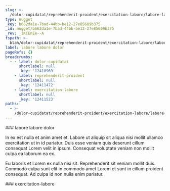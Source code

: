 ```yaml
---
slug: >-
  /dolor-cupidatat/reprehenderit-proident/exercitation-labore/labore-labore-dolor
type: nugget
_key: b662da1e-7bad-44bb-be12-27e85609b375
_id: nugget/b662da1e-7bad-44bb-be12-27e85609b375
_rev: _iKCEnEe--A
fspath: >-
  blah/dolor-cupidatat/reprehenderit-proident/exercitation-labore/labore-labore-dolor.md
label: labore labore dolor
pageRefs: {}
breadcrumbs:
  - - label: dolor-cupidatat
      shortlabel: null
      _key: '12410969'
    - label: reprehenderit-proident
      shortlabel: null
      _key: '12411472'
    - label: exercitation-labore
      shortlabel: null
      _key: '12411523'
paths:
  - >-
    /dolor-cupidatat/reprehenderit-proident/exercitation-labore/labore-labore-dolor
---
```


<NuggetArea>
<Nugget slug="/dolor-cupidatat/reprehenderit-proident/exercitation-labore/labore-labore-dolor" type="nugget" _key="b662da1e-7bad-44bb-be12-27e85609b375" _id="nugget/b662da1e-7bad-44bb-be12-27e85609b375" _rev="_iKCEnEe--A" fspath="blah/dolor-cupidatat/reprehenderit-proident/exercitation-labore/labore-labore-dolor.md" label="labore labore dolor" paths="/dolor-cupidatat/reprehenderit-proident/exercitation-labore/labore-labore-dolor">
<NuggetBody>
### labore labore dolor

In ex est nulla et anim amet et. Labore ut aliquip sit aliqua nisi mollit ullamco exercitation ut in id pariatur. Duis esse veniam quis deserunt cillum consequat Lorem velit in ipsum. Consequat voluptate veniam non mollit culpa ea laborum ea ex.

Eu laboris et Lorem ex nulla nisi sit. Reprehenderit sit veniam mollit duis. Commodo culpa sunt elit in commodo amet Lorem et sunt in cillum proident consequat. Ad culpa id non nulla enim pariatur.

</NuggetBody>
<Breadcrumbs>
<Crumbs>
<Crumb _key="12410969" label="dolor-cupidatat" /><Crumb _key="12411472" label="reprehenderit-proident" /><Crumb _key="12411523" label="exercitation-labore" />
</Crumbs>
</Breadcrumbs>
</Nugget>

<NuggetsInbound>
</NuggetsInbound>
<NuggetsOutbound>
</NuggetsOutbound>
</NuggetArea>
<PassagesInbound>
<Passage direction="inbound" type="passage" _key="12411523" _id="passage/12411523" _rev="_iKCEnEa--A" label="exercitation-labore" passage="exercitation-labore" fspath="blah/dolor-cupidatat/reprehenderit-proident/exercitation-labore" paths="/dolor-cupidatat/reprehenderit-proident/exercitation-labore" slug="/dolor-cupidatat/reprehenderit-proident/exercitation-labore">
<NuggetBody>
### exercitation-labore

</NuggetBody>
<Breadcrumbs>
<Crumbs>
<Crumb _key="12410969" label="dolor-cupidatat" /><Crumb _key="12411472" label="reprehenderit-proident" />
</Crumbs>
</Breadcrumbs>
</Passage>

</PassagesInbound>
<PassagesOutbound>
</PassagesOutbound>